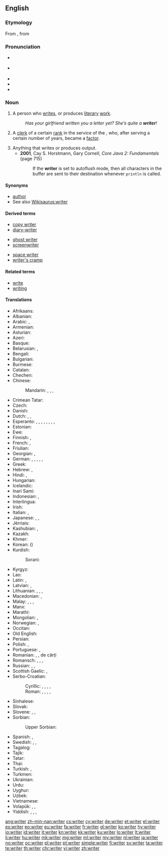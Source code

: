 ==English==
{{wikipedia}}

===Etymology===
From {{etyl|enm|en}}, from {{etyl|ang|en}}

===Pronunciation===
* {{a|RP}} {{IPA|/ˈɹaɪtə/|lang=en}}
* {{a|US}} {{IPA|[ˈɹʌɪɾɚ]|lang=en}}
* {{audio|En-uk-writer.ogg|Audio (UK)|lang=en}}
* {{audio|En-us-writer.ogg|Audio (US)|lang=en}}
* {{rhymes|aɪtə(r)|lang=en}}

===Noun===
{{en-noun}}

# A person who [[write]]s, or produces [[literary]] [[work]].
#: ''Has your girlfriend written you a letter yet? She’s quite a '''writer'''!''
# {{context|historical|lang=en}} A [[clerk]] of a certain [[rank]] in the service of the {{w|East India Company}}, who, after serving a certain number of years, became a [[factor]].
# Anything that writes or produces output.
#* '''2001''', Cay S. Horstmann, ‎Gary Cornell, ''Core Java 2: Fundamentals'' (page 715)
#*: If the '''writer''' is set to autoflush mode, then all characters in the buffer are sent to their destination whenever <code>println</code> is called.

====Synonyms====
* [[author]]
* See also [[Wikisaurus:writer]]

====Derived terms====
{{rel-top3|Terms derived from ''writer'' (noun)}}
* [[copy writer]]
* [[diary-writer]]
{{rel-mid3}}
* [[ghost writer]]
* [[screenwriter]]
{{rel-mid3}}
* [[space writer]]
* [[writer's cramp]]
{{rel-bottom}}

====Related terms====
* [[write]]
* [[writing]]

====Translations====
{{trans-top|person who writes; an author}}
* Afrikaans: {{t|af|skrywer}}
* Albanian: {{t|sq|shkrimtar|m}}
* Arabic: {{t+|ar|كاتب|m|tr=kātib|sc=Arab}}, {{t|ar|مؤلف|m|tr=muʾallif|sc=Arab}}
* Armenian: {{t|hy|գրող|tr=groġ|sc=Armn}}
* Asturian: {{t|ast|escritor|m}}
* Azeri: {{t|az|yazıçı}}
* Basque: {{t|eu|idazle}}
* Belarusian: {{t|be|пісьменнік|m|tr=pisʹménnik|sc=Cyrl}}, {{t|be|пісьме́нніца|f|sc=Cyrl}}
* Bengali: {{t+|bn|লেখক|tr=lekhôk|sc=Beng}}
* Bulgarian: {{t+|bg|писател|m|tr=pisátel|sc=Cyrl}}
* Burmese: {{t+|my|စာရေးဆရာ|tr=sa̱ jei׃ hsa̱ja|sc=Mymr}}
* Catalan: {{t+|ca|escriptor|m}}
* Chechen: {{t|ce|яздархо|tr=yazdarho|sc=Cyrl}}
* Chinese:
*: Mandarin: {{t+|cmn|作家|tr=zuòjiā|sc=Hani}}, {{t+|cmn|作者|tr=zuòzhě|sc=Hani}}, {{t+|cmn|筆者|sc=Hani}}, {{t+|cmn|笔者|tr=bǐzhě|sc=Hani}}
* Crimean Tatar: {{t|crh|müellif}}
* Czech: {{t+|cs|spisovatel|m}}
* Danish: {{t+|da|forfatter}}
* Dutch: {{t+|nl|schrijver|m}}, {{t+|nl|schrijfster|f}}, {{t+|nl|auteur|m|f}}
* Esperanto: {{qualifier|♂♀}} {{t|eo|skribanto}}, {{qualifier|♂}} {{t|eo|virskribanto}}, {{qualifier|♀}} {{t|eo|skribantino}}, {{qualifier|professional, ♂♀}} {{t|eo|skribisto}}, {{qualifier|♂}} {{t|eo|virskribisto}}, {{qualifier|♀}} {{t|eo|skribistino}}, {{qualifier|♂♀}} {{t|eo|verkisto}}, {{qualifier|♂}} {{t|eo|virverkisto}}, {{qualifier|♀}} {{t|eo|verkistino}}
* Estonian: {{t|et|kirjanik}}
* Ewe: {{t|ee|nuŋlɔla}}
* Finnish: {{t+|fi|kirjoittaja}}, {{t+|fi|kirjailija}}
* French: {{t+|fr|écrivain|m}}, {{t+|fr|auteur|m}}
* Friulian: {{t|fur|scritôr|m}}
* Georgian: {{t|ka|მწერალი|tr=mcerali|sc=Geor}}, {{t|ka|ჭარუ|tr=čaru|sc=Geor}}
* German: {{t+|de|Schriftsteller|m}}, {{t+|de|Schriftstellerin|f}}, {{t+|de|Autor|m}}, {{t+|de|Autorin|f}}, {{t+|de|Schreiber|m}}, {{t|de|Schreiberin|f}}
* Greek: {{t+|el|συγγραφέας|m|f|tr=syngraféas|sc=Grek}}
* Hebrew: {{t+|he|סוֹפֵר|m|tr=sofér|sc=Hebr}}, {{t|he|סוֹפֶרֶת|f|tr=soféret|sc=Hebr}}
* Hindi: {{t+|hi|लेखक|m|tr=lekhak|sc=Deva}}, {{t|hi|लेखिका|f|tr=lekhikā|sc=Deva}}
* Hungarian: {{t+|hu|író}}
* Icelandic: {{t+|is|rithöfundur|m}}
* Inari Sami: {{t|smn|kirječällee}}
* Indonesian: {{t+|id|penulis}}, {{t+|id|pengarang}}
* Interlingua: {{t|ia|scriptor}}
* Irish: {{t|ga|scríbhneoir|m}}
* Italian: {{t+|it|scrittore|m}}, {{t+|it|scrittrice|f}}
* Japanese: {{t+|ja|著者|tr=ちょしゃ, chósha|sc=Jpan}}, {{t+|ja|作家|tr=さっか, sakká|sc=Jpan}}, {{t|ja|筆者|tr=ひっしゃ, hissha|sc=Jpan}}
* Jèrriais: {{t|roa-jer|auteu|m}}
* Kashubian: {{t|csb|pisôrz|m}}, {{t|csb|pisôrka|f}}
* Kazakh: {{t+|kk|жазушы|tr=jazwşı|sc=Cyrl}}
* Khmer: {{t|km|អ្នកនិពន្ធ|tr=neak ni’pʊən|sc=Khmr}}
* Korean: {{t+|ko|작가|sc=Kore}} ({{t+|ko|作家|sc=Kore}})
* Kurdish:
*: Sorani: {{t|ku|نوسه‌ر}}
{{trans-mid}}
* Kyrgyz: {{t|ky|жазуучу|tr=cazuuçu|sc=Cyrl}}
* Lao: {{t+|lo|ນັກຂຽນ|tr=nak-khian|sc=Laoo}}
* Latin: {{t|la|scriptor|m}}, {{t|la|scriptrix|f}}
* Latvian: {{t|lv|rakstnieks|m}}, {{t|lv|autors|m}}
* Lithuanian: {{t+|lt|rašytojas|m}}, {{t+|lt|rašytoja|f}}, {{t|lt|autorius|m}}, {{t|lt|autorė|f}}
* Macedonian: {{t|mk|писател|m|tr=písatel}}, {{t|mk|писателка|f|tr=pisátelka}}
* Malay: {{t|ms|penulis}}, {{t|ms|pengarang}}, {{t|ms|mualif}}, {{t|ms|katib}}
* Manx: {{t|gv|screeudeyr|m}}
* Marathi: {{t|mr|लेखक|m|tr=lekhak|sc=Deva}}
* Mongolian: {{t|mn|зохиолч|tr=zohiolč|sc=Cyrl}}, {{t|mn|бичээч|tr=bičeeč|sc=Cyrl}}
* Norwegian: {{t+|no|forfatter|m}}, {{t|no|skribent|m}}
* Occitan: {{t+|oc|escrivan|m}}
* Old English: {{t-needed|ang}}
* Persian: {{t+|fa|نویسنده|tr=nevisande|sc=fa-Arab}}
* Polish: {{t+|pl|pisarz|m}}, {{t+|pl|pisarka|f}}
* Portuguese: {{t+|pt|escritor|m}}, {{t|pt|escritora|f}}
* Romanian: {{t+|ro|scriitor|m}}, {{t+|ro|scriitoare|f}}, {{t+|ro|autor|m}} de cărți
* Romansch: {{t|rm|scriptur|m}}, {{t|rm|sriptura|f}}, {{t|rm|scrivent|m}}, {{t|rm|scriventa|f}}
* Russian: {{t+|ru|писатель|m|tr=pisátelʹ|sc=Cyrl}}, {{t+|ru|писательница|f|tr=pisátelʹnica|sc=Cyrl}}, {{t+|ru|автор|m|tr=ávtor|sc=Cyrl}}
* Scottish Gaelic: {{t|gd|sgrìobhadair|m}}, {{t|gd|sgrìobhaiche|m}}
* Serbo-Croatian:
*: Cyrillic: {{t|sh|писац|m}}, {{t|sh|писатељ|m}}, {{t|sh|писатељица|f}}, {{t|sh|списатељ|m}}, {{t|sh|списатељица|f}}
*: Roman: {{t+|sh|pisac|m}}, {{t|sh|pisatelj|m}}, {{t|sh|pisateljica|f}}, {{t+|sh|spisatelj|m}}, {{t+|sh|spisateljica|f}}
* Sinhalese: {{t|si|ලියන්නා|tr=liyannā|sc=Sinh}}
* Slovak: {{t|sk|spisovateľ|m}}
* Slovene: {{t|sl|pisátelj|m}}, {{t|sl|pisáteljica|f}}, {{t|sl|písec|m}}
* Sorbian:
*: Upper Sorbian: {{t|hsb|spisowaćel|m}}
* Spanish: {{t+|es|escritor|m}}, {{t+|es|escritora|f}}
* Swedish: {{t+|sv|skribent|c}} {{qualifier|of shorter articles, speeches, etc.}}, {{t+|sv|författare|c}} {{qualifier|of books}}, {{t|sv|skriftställare|c}} {{qualifier|of several genres, may also publish and translate}}
* Tagalog: {{t+|tl|manunulat}}
* Tajik: {{t|tg|нависанда|tr=navisanda|sc=Cyrl}}
* Tatar: {{t+|tt|язучы|tr=yazuçı|sc=Cyrl}}
* Thai: {{t|th|นักเขียน|m|tr=nak-khian}}
* Turkish: {{t+|tr|müellif}}, {{t+|tr|yazar}}
* Turkmen: {{t|tk|ýazyjy}}
* Ukrainian: {{t+|uk|письменник|m|tr=pysʹménnyk|sc=Cyrl}}
* Urdu: {{t|ur|لیکھک|m|tr=lekhak|sc=ur-Arab}}
* Uyghur: {{t|ug|يازغۇچى|sc=ug-Arab}}
* Uzbek: {{t|uz|yozuvchi}}
* Vietnamese: {{t+|vi|nhà văn}}
* Volapük: {{qualifier|♂♀}} {{t+|vo|lautan}}, {{qualifier|♂}} {{t|vo|hilautan}}, {{qualifier|♀}} {{t|vo|jilautan}}
* Yiddish: {{t|yi|שריפֿטשטעלער|m|tr=shriftshteler|sc=Hebr}}, {{t|yi|שריפֿטשטעלערין|f|tr=shriftshtelerin|sc=Hebr}}, {{t|yi|שרײַבער|m|tr=shrayber|sc=Hebr}}, {{t|yi|שרײַבערין|f|tr=shrayberin|sc=Hebr}}
{{trans-bottom}}

[[ang:writer]]
[[zh-min-nan:writer]]
[[cs:writer]]
[[cy:writer]]
[[de:writer]]
[[et:writer]]
[[el:writer]]
[[es:writer]]
[[eo:writer]]
[[eu:writer]]
[[fa:writer]]
[[fr:writer]]
[[gl:writer]]
[[ko:writer]]
[[hy:writer]]
[[io:writer]]
[[id:writer]]
[[it:writer]]
[[kn:writer]]
[[kk:writer]]
[[ku:writer]]
[[lo:writer]]
[[lt:writer]]
[[li:writer]]
[[hu:writer]]
[[mk:writer]]
[[mg:writer]]
[[ml:writer]]
[[my:writer]]
[[nl:writer]]
[[ja:writer]]
[[no:writer]]
[[oc:writer]]
[[pl:writer]]
[[pt:writer]]
[[simple:writer]]
[[fi:writer]]
[[sv:writer]]
[[ta:writer]]
[[te:writer]]
[[th:writer]]
[[chr:writer]]
[[vi:writer]]
[[zh:writer]]